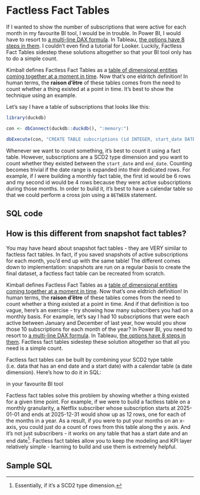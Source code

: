 # Factless Fact Tables

If I wanted to show the number of subscriptions that were active for each month in my favourite BI tool, I would be in trouble. In Power BI, I would have to resort to [a multi-line DAX formula](https://community.fabric.microsoft.com/t5/Power-BI-Community-Blog/HR-Analytics-Active-Employee-Hire-and-Termination-trend/ba-p/882970). In Tableau, [the options have 8 steps in them](https://help.salesforce.com/s/articleView?id=001458045&type=1). I couldn't even find a tutorial for Looker. Luckily, Factless Fact Tables sidestep these solutions altogether so that your BI tool only has to do a simple count.

Kimball defines Factless Fact Tables as a [table of dimensional entities coming together at a moment in time](https://www.kimballgroup.com/data-warehouse-business-intelligence-resources/kimball-techniques/dimensional-modeling-techniques/factless-fact-table/). Now that's one eldritch definition! In human terms, the **raison d'être** of these tables comes from the need to count whether a thing existed at a point in time. It's best to show the technique using an example.

Let's say I have a table of subscriptions that looks like this:

```r

library(duckdb)

con <- dbConnect(duckdb::duckdb(), ":memory:")

dbExecute(con, "CREATE TABLE subscriptions (id INTEGER, start_date DATE, end_date DATE);")


```

Whenever we want to count something, it's best to count it using a fact table. However, subscriptions are a SCD2 type dimension and you want to count whether they existed between the `start_date` and `end_date`. Counting becomes trivial if the date range is expanded into their dedicated rows. For example, if I were building a monthly fact table, the first id would be 6 rows and my second id would be 4 rows because they were active subscriptions during those months. In order to build it, it's best to have a calendar table so that we could perform a cross join using a `BETWEEN` statement.

## SQL code

## How is this different from snapshot fact tables?

You may have heard about snapshot fact tables - they are VERY similar to factless fact tables. In fact, if you saved snapshots of active subscriptions for each month, you'd end up with the same table! The different comes down to implementation: snapshots are run on a regular basis to create the final dataset, a factless fact table can be recreated from scratch.



Kimball defines Factless Fact Tables as a [table of dimensional entities coming together at a moment in time](https://www.kimballgroup.com/data-warehouse-business-intelligence-resources/kimball-techniques/dimensional-modeling-techniques/factless-fact-table/). Now that's one eldtrich definition! In human terms, the **raison d'être** of these tables comes from the need to count whether a thing existed at a point in time. And if that definition is too vague, here's an exercise - try showing how many subscribers you had on a monthly basis. For example, let's say I had 10 subscriptions that were each active between January and December of last year, how would you show those 10 subscriptions for each month of the year? In Power BI, you need to resort to [a multi-line DAX formula](https://community.fabric.microsoft.com/t5/Power-BI-Community-Blog/HR-Analytics-Active-Employee-Hire-and-Termination-trend/ba-p/882970). In Tableau, [the options have 8 steps in them](https://help.salesforce.com/s/articleView?id=001458045&type=1). Factless fact tables sidestep these solution altogether so that all you need is a simple count.   

Factless fact tables can be built by combining your SCD2 type table (i.e. data that has an end date and a start date) with a calendar table (a date dimension). Here's how to do it in SQL:

in your favourite BI tool

Factless fact tables solve this problem by showing whether a thing existed for a given time point. For example, if we were to build a factless table on a monthly granularity, a Netflix subscriber whose subscription starts at 2025-01-01 and ends at 2025-12-31 would show up as 12 rows, one for each of the months in a year. As a result, if you were to put your months on an x-axis, you could just do a count of rows from this table along the y axis. And it's not just subscribers - it works on any table that has a start date and an end date[^1]. Factless fact tables allow you to keep the modeling and KPI layer relatively simple - learning to build and use them is extremely helpful.

## Sample SQL


[^1]: Essentially, if it's a SCD2 type dimension.
